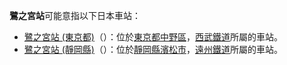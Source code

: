 {{NoteTA|G1=Transport
|T=zh-hans:鹭之宫站;zh-hk:鷺之宮站;zh-tw:鷺之宮車站;
|1=zh-hans:鹭之宫站;zh-hk:鷺之宮站;zh-tw:鷺之宮車站;
}}
'''鷺之宮站'''可能意指以下日本車站：

* [[鷺之宮站_(東京都)|鷺之宮站 (東京都)]]（{{lang|ja|鷺ノ宮駅}}）：位於[[東京都|東京都]][[中野區|中野區]]，[[西武鐵道|西武鐵道]]所屬的車站。
* [[鷺之宮站_(靜岡縣)|鷺之宮站 (靜岡縣)]]（{{lang|ja|さぎの宮駅}}）：位於[[靜岡縣|靜岡縣]][[濱松市|濱松市]]，[[遠州鐵道|遠州鐵道]]所屬的車站。
{{disambig|Cat=五字車站名消歧義}}